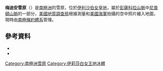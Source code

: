 {{coord|83|30|S|52|30|W|source:GNIS|display=title}}

'''梅迪安雪原'''（{{lang-en|Median Snowfield}}）是[[南極洲|南極洲]]的雪原，位於[[伊利沙伯女皇地|伊利沙伯女皇地]]，屬於[[彭薩科拉山脈|彭薩科拉山脈]]中[[尼普頓山脈|尼普頓山脈]]的一部分，[[美國地質調查局|美國地質調查局]]根據測量和[[美國海軍|美國海軍]]拍攝的空中照片繪入地圖，現時由[[南極條約體系|南極條約體系]]管理。

==參考資料==
*{{cite gnis | type = antarid | id = 9783| name = Median Snowfield | accessdate = 2013-09-12}}
*{{usgs-gazetteer|id=9783}}

{{DEFAULTSORT:Median Snowfield}}
[[Category:南極洲雪原|Category:南極洲雪原]]
[[Category:伊莉莎白女王地冰體|Category:伊莉莎白女王地冰體]]


{{QueenElizabethLand-geo-stub}}